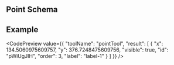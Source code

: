 
## Point Schema

<JsonSchemaTable schema={jsonschema} />

## Example

<CodePreview value={{
  "toolName": "pointTool",
  "result": [
    {
      "x": 134.5060975609757,
      "y": 376.7248475609756,
      "visible": true,
      "id": "pWiUgJIH",
      "order": 3,
      "label": "label-1"
    }
  ]
}} />
